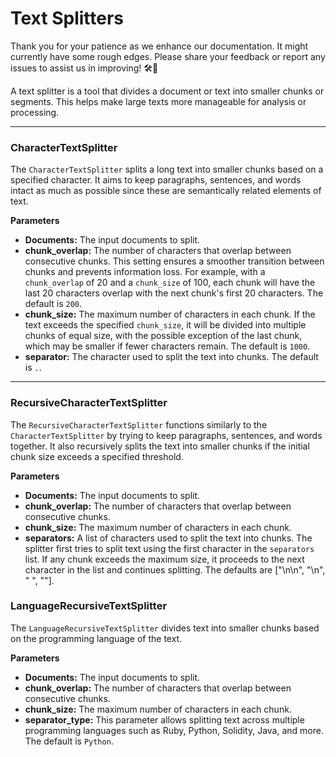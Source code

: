 
# Text Splitters

<Admonition type="caution" icon="🚧" title="ZONE UNDER CONSTRUCTION">
  <p>
    Thank you for your patience as we enhance our documentation. It might
    currently have some rough edges. Please share your feedback or report any
    issues to assist us in improving! 🛠️📝
  </p>
</Admonition>

A text splitter is a tool that divides a document or text into smaller chunks or segments. This helps make large texts more manageable for analysis or processing.

---

### CharacterTextSplitter

The `CharacterTextSplitter` splits a long text into smaller chunks based on a specified character. It aims to keep paragraphs, sentences, and words intact as much as possible since these are semantically related elements of text.

**Parameters**

- **Documents:** The input documents to split.
- **chunk_overlap:** The number of characters that overlap between consecutive chunks. This setting ensures a smoother transition between chunks and prevents information loss. For example, with a `chunk_overlap` of 20 and a `chunk_size` of 100, each chunk will have the last 20 characters overlap with the next chunk's first 20 characters. The default is `200`.
- **chunk_size:** The maximum number of characters in each chunk. If the text exceeds the specified `chunk_size`, it will be divided into multiple chunks of equal size, with the possible exception of the last chunk, which may be smaller if fewer characters remain. The default is `1000`.
- **separator:** The character used to split the text into chunks. The default is `.`.

---

### RecursiveCharacterTextSplitter

The `RecursiveCharacterTextSplitter` functions similarly to the `CharacterTextSplitter` by trying to keep paragraphs, sentences, and words together. It also recursively splits the text into smaller chunks if the initial chunk size exceeds a specified threshold.

**Parameters**

- **Documents:** The input documents to split.
- **chunk_overlap:** The number of characters that overlap between consecutive chunks.
- **chunk_size:** The maximum number of characters in each chunk.
- **separators:** A list of characters used to split the text into chunks. The splitter first tries to split text using the first character in the `separators` list. If any chunk exceeds the maximum size, it proceeds to the next character in the list and continues splitting. The defaults are ["\n\n", "\n", " ", ""].

### LanguageRecursiveTextSplitter

The `LanguageRecursiveTextSplitter` divides text into smaller chunks based on the programming language of the text.

**Parameters**

- **Documents:** The input documents to split.
- **chunk_overlap:** The number of characters that overlap between consecutive chunks.
- **chunk_size:** The maximum number of characters in each chunk.
- **separator_type:** This parameter allows splitting text across multiple programming languages such as Ruby, Python, Solidity, Java, and more. The default is `Python`.
